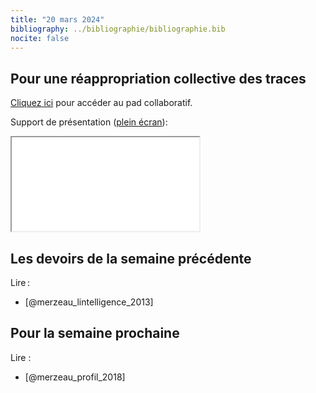 ```yaml
---
title: "20 mars 2024"
bibliography: ../bibliographie/bibliographie.bib
nocite: false
---
```


## Pour une réappropriation collective des traces

::: {.callout-note}

[Cliquez ici](https://demo.hedgedoc.org/OAUTj0xcSm2bpsJZ9DASOA#) pour accéder au pad collaboratif.

:::

Support de présentation ([plein écran](/slides/seance8.html){target="_blank"}):

```{=html}

<iframe src="/slides/seance8.html"></iframe>
```

## Les devoirs de la semaine précédente

Lire :

- [@merzeau_lintelligence_2013]

## Pour la semaine prochaine

Lire : 

- [@merzeau_profil_2018]